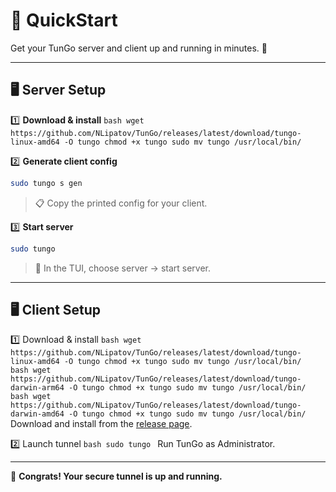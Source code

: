 
# 🚀 QuickStart

Get your TunGo server and client up and running in minutes. 🎉

---

## 🖥️ Server Setup

1️⃣ **Download & install**
   <Tabs>
     <TabItem value="linux" label="Linux amd64" default>
     ```bash
     wget https://github.com/NLipatov/TunGo/releases/latest/download/tungo-linux-amd64 -O tungo
     chmod +x tungo
     sudo mv tungo /usr/local/bin/
     ```
     </TabItem>
   </Tabs>

2️⃣ **Generate client config**
   ```bash
   sudo tungo s gen
   ```
   > 📋 Copy the printed config for your client.

3️⃣ **Start server**
   ```bash
   sudo tungo
   ```
   > 🔧 In the TUI, choose server → start server.

---

## 🖥️ Client Setup

1️⃣ Download & install
   <Tabs>
     <TabItem value="linux" label="Linux amd64" default>
     ```bash
     wget https://github.com/NLipatov/TunGo/releases/latest/download/tungo-linux-amd64 -O tungo
     chmod +x tungo
     sudo mv tungo /usr/local/bin/
     ```
     </TabItem>
     <TabItem value="macos-arm" label="macOS arm64">
     ```bash
     wget https://github.com/NLipatov/TunGo/releases/latest/download/tungo-darwin-arm64 -O tungo
     chmod +x tungo
     sudo mv tungo /usr/local/bin/
     ```
     </TabItem>
     <TabItem value="macos-intel" label="macOS amd64">
     ```bash
     wget https://github.com/NLipatov/TunGo/releases/latest/download/tungo-darwin-amd64 -O tungo
     chmod +x tungo
     sudo mv tungo /usr/local/bin/
     ```
     </TabItem>
     <TabItem value="windows" label="Windows amd64">
     Download and install from the [release page](https://github.com/NLipatov/TunGo/releases).
     </TabItem>
   </Tabs>

2️⃣ Launch tunnel
   <Tabs>
     <TabItem value="unix" label="Linux/macOS" default>
     ```bash
     sudo tungo
     ```
     </TabItem>
     <TabItem value="windows" label="Windows">
     Run TunGo as Administrator.
     </TabItem>
   </Tabs>

---

🎉 **Congrats! Your secure tunnel is up and running.**

